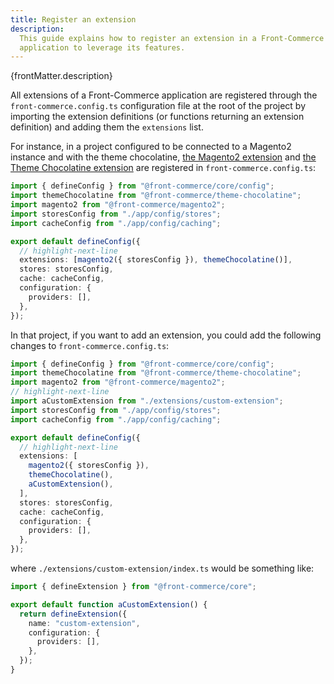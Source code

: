 ```yaml
---
title: Register an extension
description:
  This guide explains how to register an extension in a Front-Commerce
  application to leverage its features.
---
```


<p>{frontMatter.description}</p>

All extensions of a Front-Commerce application are registered through the
`front-commerce.config.ts` configuration file at the root of the project by
importing the extension definitions (or functions returning an extension
definition) and adding them the `extensions` list.

For instance, in a project configured to be connected to a Magento2 instance and
with the theme chocolatine,
[the Magento2 extension](/docs/3.x/guides/register-an-extension) and
[the Theme Chocolatine extension](/docs/3.x/extensions/magento2/) are registered
in `front-commerce.config.ts`:

```typescript title="front-commerce.config.ts"
import { defineConfig } from "@front-commerce/core/config";
import themeChocolatine from "@front-commerce/theme-chocolatine";
import magento2 from "@front-commerce/magento2";
import storesConfig from "./app/config/stores";
import cacheConfig from "./app/config/caching";

export default defineConfig({
  // highlight-next-line
  extensions: [magento2({ storesConfig }), themeChocolatine()],
  stores: storesConfig,
  cache: cacheConfig,
  configuration: {
    providers: [],
  },
});
```

In that project, if you want to add an extension, you could add the following
changes to `front-commerce.config.ts`:

```typescript title="front-commerce.config.ts"
import { defineConfig } from "@front-commerce/core/config";
import themeChocolatine from "@front-commerce/theme-chocolatine";
import magento2 from "@front-commerce/magento2";
// highlight-next-line
import aCustomExtension from "./extensions/custom-extension";
import storesConfig from "./app/config/stores";
import cacheConfig from "./app/config/caching";

export default defineConfig({
  // highlight-next-line
  extensions: [
    magento2({ storesConfig }),
    themeChocolatine(),
    aCustomExtension(),
  ],
  stores: storesConfig,
  cache: cacheConfig,
  configuration: {
    providers: [],
  },
});
```

where `./extensions/custom-extension/index.ts` would be something like:

```typescript title="extensions/custom-extension/index.ts"
import { defineExtension } from "@front-commerce/core";

export default function aCustomExtension() {
  return defineExtension({
    name: "custom-extension",
    configuration: {
      providers: [],
    },
  });
}
```
